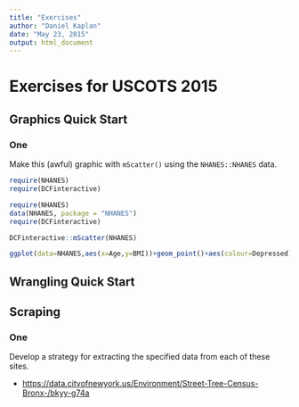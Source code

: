 ```yaml
---
title: "Exercises"
author: "Daniel Kaplan"
date: "May 23, 2015"
output: html_document
---
```


# Exercises for USCOTS 2015

## Graphics Quick Start

### One

Make this (awful) graphic with `mScatter()` using the `NHANES::NHANES` data.

```r
require(NHANES)
require(DCFinteractive)
```

```r
require(NHANES)
data(NHANES, package = "NHANES")
require(DCFinteractive)
```

```r
DCFinteractive::mScatter(NHANES)
```

```r
ggplot(data=NHANES,aes(x=Age,y=BMI))+geom_point()+aes(colour=Depressed)+facet_wrap(~Smoke100n,ncol=4) 
```


## Wrangling Quick Start


## Scraping

### One

Develop a strategy for extracting the specified data from each of these sites.

* <https://data.cityofnewyork.us/Environment/Street-Tree-Census-Bronx-/bkyy-g74a>